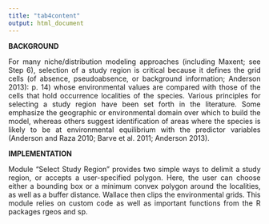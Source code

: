 ```yaml
---
title: "tab4content"
output: html_document
---
```

**BACKGROUND**
<p align="justify">
For many niche/distribution modeling approaches (including Maxent; see Step 6), selection of a study region is critical because it defines the grid cells (of absence, pseudoabsence, or background information; Anderson 2013): p. 14) whose environmental values are compared with those of the cells that hold occurrence localities of the species. Various principles for selecting a study region have been set forth in the literature. Some emphasize the geographic or environmental domain over which to build the model, whereas others suggest identification of areas where the species is likely to be at environmental equilibrium with the predictor variables (Anderson and Raza 2010; Barve et al. 2011; Anderson 2013).  
</p>
**IMPLEMENTATION** 
<p align="justify">
Module “Select Study Region” provides two simple ways to delimit a study region, or accepts a user-specified polygon. Here, the user can choose either a bounding box or a minimum convex polygon around the localities, as well as a buffer distance. Wallace then clips the environmental grids. This module relies on custom code as well as important functions from the R packages rgeos and sp.  
</p>
